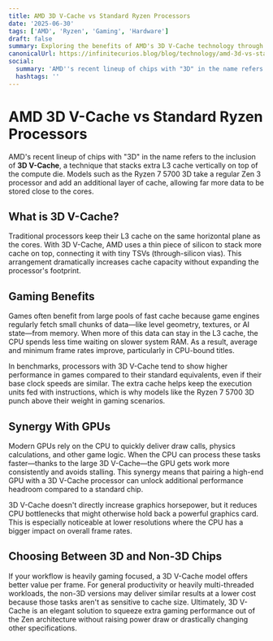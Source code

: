 ```yaml
---
title: AMD 3D V-Cache vs Standard Ryzen Processors
date: '2025-06-30'
tags: ['AMD', 'Ryzen', 'Gaming', 'Hardware']
draft: false
summary: Exploring the benefits of AMD's 3D V-Cache technology through processors like the Ryzen 7 5700 3D compared to their non-3D counterparts.
canonicalUrl: https://infinitecurios.blog/blog/technology/amd-3d-vs-standard-processors/
social:
  summary: 'AMD''s recent lineup of chips with "3D" in the name refers to the inclusion of 3D V-Cache, a technique that stacks extra L3 cache vertically on top of the compute die.'
  hashtags: ''
---
```


# AMD 3D V-Cache vs Standard Ryzen Processors

AMD's recent lineup of chips with "3D" in the name refers to the inclusion of **3D V-Cache**, a technique that stacks extra L3 cache vertically on top of the compute die. Models such as the Ryzen 7 5700 3D take a regular Zen 3 processor and add an additional layer of cache, allowing far more data to be stored close to the cores.

## What is 3D V-Cache?

Traditional processors keep their L3 cache on the same horizontal plane as the cores. With 3D V-Cache, AMD uses a thin piece of silicon to stack more cache on top, connecting it with tiny TSVs (through-silicon vias). This arrangement dramatically increases cache capacity without expanding the processor's footprint.

## Gaming Benefits

Games often benefit from large pools of fast cache because game engines regularly fetch small chunks of data—like level geometry, textures, or AI state—from memory. When more of this data can stay in the L3 cache, the CPU spends less time waiting on slower system RAM. As a result, average and minimum frame rates improve, particularly in CPU-bound titles.

In benchmarks, processors with 3D V-Cache tend to show higher performance in games compared to their standard equivalents, even if their base clock speeds are similar. The extra cache helps keep the execution units fed with instructions, which is why models like the Ryzen 7 5700 3D punch above their weight in gaming scenarios.

## Synergy With GPUs

Modern GPUs rely on the CPU to quickly deliver draw calls, physics calculations, and other game logic. When the CPU can process these tasks faster—thanks to the large 3D V-Cache—the GPU gets work more consistently and avoids stalling. This synergy means that pairing a high-end GPU with a 3D V-Cache processor can unlock additional performance headroom compared to a standard chip.

3D V-Cache doesn't directly increase graphics horsepower, but it reduces CPU bottlenecks that might otherwise hold back a powerful graphics card. This is especially noticeable at lower resolutions where the CPU has a bigger impact on overall frame rates.

## Choosing Between 3D and Non-3D Chips

If your workflow is heavily gaming focused, a 3D V-Cache model offers better value per frame. For general productivity or heavily multi-threaded workloads, the non-3D versions may deliver similar results at a lower cost because those tasks aren't as sensitive to cache size. Ultimately, 3D V-Cache is an elegant solution to squeeze extra gaming performance out of the Zen architecture without raising power draw or drastically changing other specifications.

